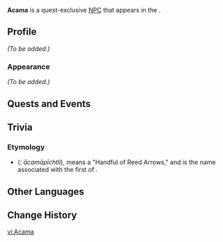 {{Meta
<!-- Remove this template after adding the missing info -->
|missing_NPC_profile  = yes
<!--
|missing_NPC_idle     = yes
|missing_NPC_dialogue = yes
-->
}}
{{Character Infobox
|type             = Quest NPC
|image            = NPC Acama.png
|realname         = <!-- Optional, if different from in-game name -->
|deceased         = <!-- Past (for deceased prior to events of the game) or free response -->
|region           = Natlan
|location         = Natlan
|affiliation      = Children of Echoes
|title            = 

|ancestry         = <!-- Clan/family -->
|father           = 
|mother           = 
|spouse           = 
|sibling          = 
|child            = 
|relative         = 

|voiceEN          = 
|voiceCN          = 
|voiceJP          = 
|voiceKR          = 
}}
'''Acama''' is a quest-exclusive [[NPC]] that appears in the {{Quest|The Surging Darkness}}.
<!--
==Location==
{{subst:#tag:gallery|
NPC Location {{subst:#titleparts:{{subst:PAGENAME}}}}.png{{subst:!}}{{subst:#titleparts:{{subst:PAGENAME}}}}'s location
NPC Location {{subst:#titleparts:{{subst:PAGENAME}}}} Context.png{{subst:!}}Additional context
}}
-->
==Profile==
<!--Detailed story/lore information goes here.-->
''(To be added.)''

===Appearance===
<!--Keep appearance section short and concise. Limit to 2 paragraphs with 3-4 sentences each.-->
''(To be added.)''

==Quests and Events==
{{Quests and Events}}
<!--
==Idle Quotes==
{{Dialogue Start}}
:{{DIcon|Idle}} {{Tx}}
::{{A|VO {{subst:#titleparts:{{subst:PAGENAME}}}} 01.ogg}} "{{Tx}}"
{{Dialogue End}}

==Dialogue==
{{Dialogue Start}}
:'''{{subst:#titleparts:{{subst:PAGENAME}}}}:''' 
:{{DIcon}}
{{Dialogue End}}

==Event Dialogue==
===Event Name===
{{Dialogue Start}}
:'''{{subst:#titleparts:{{subst:PAGENAME}}}}:'''
{{Dialogue End}}
-->
==Trivia==
===Etymology=== 
*''{{w|Acamapichtli}}'' ({{w|Nahuatl}}: ''ācamāpīchtli''), means a "Handful of Reed Arrows," and is the name associated with the first ''{{w|Tlatoani}}'' of {{w|Tenochtitlan|Mexico-Tenochtitlan}}.

==Other Languages==
{{Other Languages|default_hidden=1
|en      = Acama
|zhs     = 阿卡马
|zhs_rm  = Ākǎmǎ
|zht     = 阿卡馬
|zht_rm  = Ākǎmǎ
|ja      = アカマ
|ja_rm   = Akama
|ko      = 아카마
|es      = Acama
|fr      = Acama
|ru      = Акама
|th      = Acama
|vi      = Acama
|de      = Acama
|id      = Acama
|pt      = Acama
|tr      = Acama
|it      = Acama
}}

==Change History==
{{Change History|5.1}}
<!--
==References==
{{Reflist}}
-->

[[vi:Acama]]